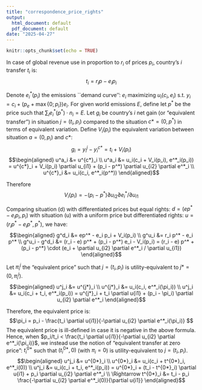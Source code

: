 ```yaml
---
title: "correspondence_price_rights"
output:
  html_document: default
  pdf_document: default
date: "2025-04-27"
---
```


```r
knitr::opts_chunk$set(echo = TRUE)
```

In case of global revenue use in proportion to $r_i$ of prices $p_i$, country's $i$ transfer $t_i$ is:
$$t_i = r_i p - e_i p_i$$

Denote $e^*_i(p_i)$ the emissions ``demand curve'': $e_i$ maximizing $u_i(c_i, e_i)$ s.t. $y_i = c_i + (p_e + \max\{0; p_i\}) e_i$.
For given world emissions $E$, define let $p^*$ be the price such that $\sum_i e^*_i(p^*) \cdot n_i = E$.
Let $g_i$ be country's $i$ net gain (or "equivalent transfer") in situation $j=(t_i, p_i)$ compared to the situation $c*=(0, p^*)$ in terms of equivalent variation. Define $V_i(p_i)$ the equivalent variation between situation $a=(0, p_i)$ and $c*$:
$$g_i = y^j_i - y^{c*}_i = t_i + V_i(p_i)$$
$$\begin{aligned}
u^a_i &= u^{c*}_i \\
u^a_i &= u_i(c_i + V_i(p_i), e^*_i(p_i)) = u^{c*}_i + V_i(p_i) \partial u_{i1} + (p_i - p^*) \partial u_{i2} \partial e^*_i  \\
u^{c*}_i &= u_i(c_i, e^*_i(p^*))
\end{aligned}$$

Therefore
$$V_i(p_i) = -(p_i - p^*) \partial u_{i2} \partial e^*_i / \partial u_{i1}$$

Comparing situation (d) with differentiated prices but equal rights: $d=(ep^* - e_i p_i, p_i)$ with 
situation (u) with a uniform price but differentiated rights: $u=(r_i p^* - e_i p^*, p^*)$, we have:
$$\begin{aligned}
g^d_i &= ep^* - e_i p_i + V_i(p_i) \\
g^u_i &= r_i p^* - e_i p^*  \\
g^u_i - g^d_i &= (r_i - e) p^* + (p_i - p^*) e_i - V_i(p_i) = (r_i - e) p^* + (p_i - p^*) \cdot (e_i + \partial u_{i2} \partial e^*_i / \partial u_{i1})
\end{aligned}$$

Let $\pi^j_i$ the "equivalent price" such that $j=(t_i, p_i)$ is utility-equivalent to $j*=(0, \pi^j_i)$. 
$$\begin{aligned}
u^j_i &= u^{j*}_i \\
u^{j*}_i &= u_i(c_i, e^*_i(\pi_i)) \\
u^j_i &= u_i(c_i + t_i, e^*_i(p_i))  = u^{j*}_i + t_i \partial u{i1} + (p_i - \pi_i) \partial u_{i2} \partial e^*_i
\end{aligned}$$

Therefore, the equivalent price is:
$$\pi_i = p_i - \frac{t_i \partial u{i1}}{-\partial u_{i2} \partial e^*_i(\pi_i)} $$
The equivalent price is ill-defined in case it is negative in the above formula. Hence, when $p_i/t_i < \frac{t_i \partial u{i1}}{-\partial u_{i2} \partial e^*_i(\pi_i)}$, we instead use the notion of "equivalent transfer at zero price": $t^{0*}_i$ such that $(t^{0*}_i, 0)$ (with $\pi_i = 0$) is utility-equivalent to $j=(t_i, p_i)$.
$$\begin{aligned}
u^j_i &= u^{0*}_i \\
u^{0*}_i &= u_i(c_i + t^{0*}_i, e^*_i(0)) \\
u^j_i &= u_i(c_i + t_i, e^*_i(p_i))  = u^{0*}_i + (t_i - t^{0*}_i) \partial u{i1} + p_i \partial u_{i2} \partial e^*_i \\
\Rightarrow t^{0*}_i &= t_i - p_i \frac{-\partial u_{i2} \partial e^*_i(0)}{\partial u{i1}}
\end{aligned}$$


```r



```

